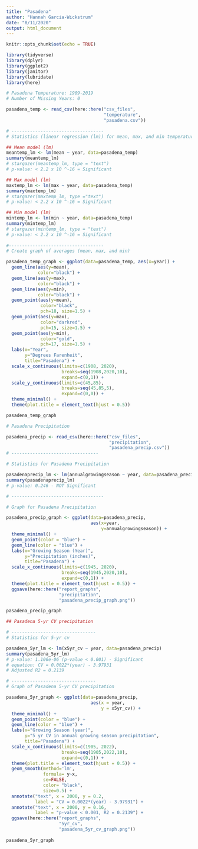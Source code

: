 ```yaml
---
title: "Pasadena"
author: "Hannah Garcia-Wickstrum"
date: "8/11/2020"
output: html_document
---
```


```r
knitr::opts_chunk$set(echo = TRUE)
```

```r
library(tidyverse)
library(dplyr)
library(ggplot2)
library(janitor)
library(lubridate)
library(here)
```

```r
# Pasadena Temperature: 1909-2019
# Number of Missing Years: 0

pasadena_temp <- read_csv(here::here("csv_files",
                                     "temperature",
                                     "pasadena.csv"))

# -----------------------------------
# Statistics (linear regression (lm)) for mean, max, and min temperature in Pasadena

## Mean model (lm)
meantemp_lm <- lm(mean ~ year, data=pasadena_temp)
summary(meantemp_lm)
# stargazer(meantemp_lm, type = "text")
# p-value: < 2.2 x 10 ^-16 = Significant

## Max model (lm)
maxtemp_lm <- lm(max ~ year, data=pasadena_temp)
summary(maxtemp_lm)
# stargazer(maxtemp_lm, type ="text")
# p-value: < 2.2 x 10 ^-16 = Significant

## Min model (lm)
mintemp_lm <- lm(min ~ year, data=pasadena_temp)
summary(mintemp_lm)
# stargazer(mintemp_lm, type = "text")
# p-value: < 2.2 x 10 ^-16 = Significant
 
#------------------------------------
# Create graph of averages (mean, max, and min)

pasadena_temp_graph <- ggplot(data=pasadena_temp, aes(x=year)) +
  geom_line(aes(y=mean), 
            color="black") +
  geom_line(aes(y=max), 
            color="black") +
  geom_line(aes(y=min), 
            color="black") +
  geom_point(aes(y=mean), 
             color="black", 
             pch=18, size=1.5) +
  geom_point(aes(y=max), 
             color="darkred",
             pch=15, size=1.5) +
  geom_point(aes(y=min), 
             color="gold", 
             pch=17, size=1.5) +
  labs(x="Year",
       y="Degrees Farenheit", 
       title="Pasadena") +
  scale_x_continuous(limits=c(1908, 2020), 
                     breaks=seq(1908,2020,10), 
                     expand=c(0,1)) +
  scale_y_continuous(limits=c(45,85), 
                     breaks=seq(45,85,5), 
                     expand=c(0,0)) +
  theme_minimal() +
  theme(plot.title = element_text(hjust = 0.5))

pasadena_temp_graph
```


```r
# Pasadena Precipitation

pasadena_precip <- read_csv(here::here("csv_files",
                                       "precipitation",
                                       "pasadena_precip.csv"))
# ---------------------------------

# Statistics for Pasadena Precipitation

pasadenaprecip_lm <- lm(annualgrowingseason ~ year, data=pasadena_precip)
summary(pasadenaprecip_lm)
# p-value: 0.246 - NOT Significant

# -----------------------------------

# Graph for Pasadena Precipitation 

pasadena_precip_graph <- ggplot(data=pasadena_precip,
                                aes(x=year,
                                    y=annualgrowingseason)) +
  theme_minimal() +
  geom_point(color = "blue") +
  geom_line(color = "blue") + 
  labs(x="Growing Season (Year)",
       y="Precipitation (inches)",
       title="Pasadena") +
  scale_x_continuous(limits=c(1945, 2020),
                     breaks=seq(1945,2020,10),
                     expand=c(0,1)) +
  theme(plot.title = element_text(hjust = 0.5)) +
  ggsave(here::here("report_graphs",
                    "precipitation",
                    "pasadena_precip_graph.png"))

pasadena_precip_graph

```

```r
## Pasadena 5-yr CV precipitation 

# --------------------------------
# Statistics for 5-yr cv

pasadena_5yr_lm <- lm(x5yr_cv ~ year, data=pasadena_precip)
summary(pasadena_5yr_lm)
# p-value: 1.106e-06 (p-value < 0.001) - Significant
# equation: CV = 0.0022*(year) - 3.97931
# Adjusted R2 = 0.2139

# --------------------------------
# Graph of Pasadena 5-yr CV precipitation

pasadena_5yr_graph <- ggplot(data=pasadena_precip,
                                aes(x = year,
                                    y = x5yr_cv)) +
  theme_minimal() +
  geom_point(color = "blue") +
  geom_line(color = "blue") + 
  labs(x="Growing Season (year)",
       y="5 yr CV in annual growing season precipitation",
       title="Pasadena") +
  scale_x_continuous(limits=c(1905, 2022),
                     breaks=seq(1905,2022,10),
                     expand=c(0,1)) +
  theme(plot.title = element_text(hjust = 0.5)) +
  geom_smooth(method='lm',
              formula= y~x,
              se=FALSE,
              color= "black",
              size=0.5) +
  annotate("text", x = 2000, y = 0.2,
           label = "CV = 0.0022*(year) - 3.97931") +
  annotate("text", x = 2000, y = 0.16,
           label = "p-value < 0.001, R2 = 0.2139") +
  ggsave(here::here("report_graphs",
                    "5yr_cv",
                    "pasadena_5yr_cv_graph.png"))
  
pasadena_5yr_graph
```

